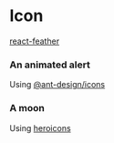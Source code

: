 
# Icon

[react-feather](https://github.com/feathericons/react-feather)

<ReactFeatherSandbox />

### An animated alert

Using [@ant-design/icons](https://github.com/ant-design/ant-design-icons)

<AntdSandbox />

### A moon

Using [heroicons](https://github.com/tailwindlabs/heroicons)

<HeroiconsSandbox />